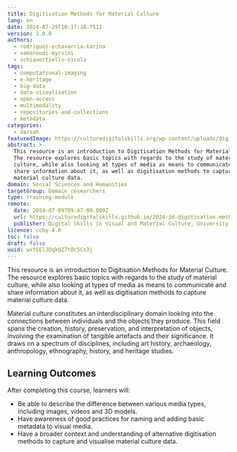 ```yaml
---
title: Digitisation Methods for Material Culture
lang: en
date: 2024-07-29T10:17:10.751Z
version: 1.0.0
authors:
  - rodriguez-echavarria-karina
  - samaroudi-myrsini
  - schiavottiello-nicola
tags:
  - computational-imaging
  - e-heritage
  - big-data
  - data-visualisation
  - open-access
  - multimodality
  - repositories-and-collections
  - metadata
categories:
  - dariah
featuredImage: https://culturedigitalskills.org/wp-content/uploads/digitisationmethods_poster.png
abstract: >
  This resource is an introduction to Digitisation Methods for Material Culture.
  The resource explores basic topics with regards to the study of material
  culture, while also looking at types of media as means to communicate and
  share information about it, as well as digitisation methods to capture
  material culture data.
domain: Social Sciences and Humanities
targetGroup: Domain researchers
type: training-module
remote:
  date: 2024-07-09T09:47:00.000Z
  url: https://culturedigitalskills.github.io/2024-3d-digitisation-methods/
  publisher: Digital Skills in Visual and Material Culture, University of Brighton
licence: ccby-4.0
toc: false
draft: false
uuid: wxtEElJDqkQZ7tOc5Cs3j
---
```


This resource is an introduction to Digitisation Methods for Material Culture. The resource explores basic topics with regards to the study of material culture, while also looking at types of media as means to communicate and share information about it, as well as digitisation methods to capture material culture data.

Material culture constitutes an interdisciplinary domain looking into the connections between individuals and the objects they produce. This field spans the creation, history, preservation, and interpretation of objects, involving the examination of tangible artefacts and their significance. It draws on a spectrum of disciplines, including art history, archaeology, anthropology, ethnography, history, and heritage studies.

## Learning Outcomes

After completing this course, learners will:

- Be able to describe the difference between various media types, including images, videos and 3D models.
- Have awareness of good practices for naming and adding basic metadata to visual media.
- Have a broader context and understanding of alternative digitisation methods to capture and visualise material culture data.

<ExternalResource title="Interested in learning more?" subtitle="Check out the tutorial Digitisation Methods for Material Culture" url="https://culturedigitalskills.github.io/2024-3d-digitisation-methods/" />

